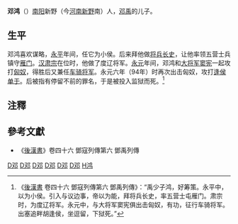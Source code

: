 {{東亞男性歷史人物
|名稱 = 邓鸿
|身份 = 
|国家 = [[中国|中国]]
|時代 = [[东汉|东汉]]
|主君 = [[汉明帝|汉明帝]]刘庄→[[汉和帝|汉和帝]]刘肇
|屆數 =
|最高職務 = [[车骑将军|车骑将军]]、[[度辽将军|度辽将军]]
|姓 = 邓
|名 = 鸿
|字 = 
|號 = 
|官職 = [[将兵长史|将兵长史]]→[[车骑将军|车骑将军]]、[[度辽将军|度辽将军]]
|族裔 = 
|籍貫 = [[南陽|南陽]][[新野|新野]]
|本籍 =
|出生日期 = 
|婚年 =
|逝世日期 = 95年（[[永元_(汉)|永元]]七年）
|父親 = [[邓禹|邓禹]]
|妻 =
|兄弟 = [[邓震|邓震]]、[[邓袭|邓袭]]、[[邓珍|邓珍]]、[[邓训|邓训]]、[[邓陔|邓陔]]
}}

'''邓鸿'''（{{bd|？||95年||catIdx=D邓}}）[[南阳郡|南阳]]新野（今[[河南|河南]][[新野|新野]]南）人，[[邓禹|邓禹]]的儿子。

== 生平 ==
邓鸿喜欢谋略，[[永平_(汉)|永平]]年间，任它为小侯。后来拜他做[[将兵长史|将兵长史]]，让他率领五营士兵镇守[[雁门|雁门]]。[[汉肃宗|汉肃宗]]在位时，他做了度辽将军。[[永元_(汉)|永元]]年间，邓鸿和[[大将军|大将军]][[窦宪|窦宪]]一起攻打[[匈奴|匈奴]]，得胜后又兼任[[车骑将军|车骑将军]]。永元六年（94年）时再次出击匈奴，攻打[[逢侯单于|逢侯单于]]。后被指有停留不前的罪名，于是被投入监狱而死。<ref>《[[後漢書|後漢書]] 卷四十六 鄧寇列傳第六  鄧禹列傳》：“禹少子鸿，好筹策。永平中，以为小侯。引入与议边事，帝以为能，拜将兵长史，率五营士屯雁门。肃宗时，为度辽将军。永元中，与大将军窦宪俱出击匈奴，有功，征行车骑将军。出塞追畔胡逢侯，坐逗留，下狱死。”</ref>

==注釋==
{{reflist}}

==參考文獻==
*《[[後漢書|後漢書]]》卷四十六 鄧寇列傳第六  鄧禹列傳

[[Category:東漢车骑将军|D邓]]
[[Category:東漢度辽将军|D邓]]
[[Category:東漢将兵长史|D邓]]
[[Category:東漢軍事人物|D邓]]
[[Category:汉朝外戚|D邓]]
[[Category:新野人|D邓]]
[[Category:鄧姓|H鸿]]
